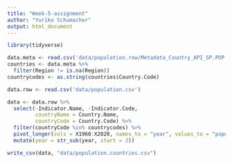 ```yaml
---
title: "Week-5-assignment"
author: "Yuriko Schumacher"
output: html_document
---
```


```r
library(tidyverse)

data.meta <- read.csv('data/population.row/Metadata_Country_API_SP.POP.TOTL_DS2_en_csv_v2_2106202.csv', na.strings=c("", "NULL"))
countries <- data.meta %>% 
  filter(Region != is.na(Region))
countrycodes <- as.string(countries$Country.Code)

data.row <- read.csv('data/population.csv')

data <- data.row %>% 
  select(-Indicator.Name, -Indicator.Code,
         countryName = Country.Name,
         countryCode = Country.Code) %>% 
  filter(countryCode %in% countrycodes) %>% 
  pivot_longer(cols = X1960:X2020, names_to = "year", values_to = "population") %>% 
  mutate(year = str_sub(year, start = 2))

write_csv(data, "data/population.countries.csv")

```

